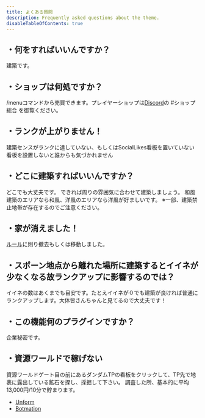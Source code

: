 ```yaml
---
title: よくある質問
description: Frequently asked questions about the theme.
disableTableOfContents: true
---
```


## ・何をすればいいんですか？
建築です。

## ・ショップは何処ですか？
/menuコマンドから売買できます。プレイヤーショップは[Discord](https://discord.gg/fYEy6hg)の #ショップ総合 を御覧ください。

## ・ランクが上がりません！
建築センスがランクに達していない、もしくはSocialLikes看板を置いていない
看板を設置しないと誰からも気づかれません

## ・どこに建築すればいいんですか？
どこでも大丈夫です。
できれば周りの雰囲気に合わせて建築しましょう。
和風建築のエリアなら和風、洋風のエリアなら洋風が好ましいです。
※一部、建築禁止地帯が存在するのでご注意ください。

## ・家が消えました！
[ルール](https://dev.baakun.com/rules)に則り撤去もしくは移動しました。

## ・スポーン地点から離れた場所に建築するとイイネが少なくなる故ランクアップに影響するのでは？
イイネの数はあくまでも目安です。たとえイイネが０でも建築が良ければ普通にランクアップします。大体皆さんちゃんと見てるので大丈夫です！

## ・この機能何のプラグインですか？
企業秘密です。

## ・資源ワールドで稼げない
資源ワールドゲート目の前にあるダンダムTPの看板をクリックして、TP先で地表に露出している鉱石を探し、採掘して下さい。
調査した所、基本的に平均13,000円/10分で貯まります。

- [Unform](https://unform.dev?utm_source=rocketseat_theme_docs)
- [Botmation](https://botmation.dev)
